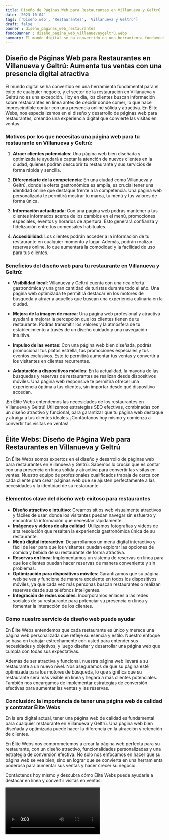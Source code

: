 ```yaml
---
title: Diseño de Páginas Web para Restaurantes en Villanueva y Geltrú
date: '2023-10-04'
tags: ['Diseño web', 'Restaurantes', 'Villanueva y Geltrú']
draft: false
banner : diseño_paginas_web_restaurantes
fondoBanner : diseño_pagina_web_villanuevaygeltrú.webp
summary: El mundo digital se ha convertido en una herramienta fundamental para el éxito de cualquier negocio, y el sector de la restauración en Villanueva y Geltrú no es una excepción. Hoy en día, los clientes buscan información sobre restaurantes en línea antes de decidir dónde comer, lo que hace imprescindible contar con una presencia online sólida y atractiva. En Élite Webs, nos especializamos en el diseño y desarrollo de páginas web para restaurantes, creando una experiencia digital que convierte las visitas en ventas. 
---
```


## Diseño de Páginas Web para Restaurantes en Villanueva y Geltrú: Aumenta tus ventas con una presencia digital atractiva

El mundo digital se ha convertido en una herramienta fundamental para el éxito de cualquier negocio, y el sector de la restauración en Villanueva y Geltrú no es una excepción. Hoy en día, los clientes buscan información sobre restaurantes en línea antes de decidir dónde comer, lo que hace imprescindible contar con una presencia online sólida y atractiva. En Élite Webs, nos especializamos en el diseño y desarrollo de páginas web para restaurantes, creando una experiencia digital que convierte las visitas en ventas. 

### Motivos por los que necesitas una página web para tu restaurante en Villanueva y Geltrú:

1. **Atraer clientes potenciales**: Una página web bien diseñada y optimizada te ayudará a captar la atención de nuevos clientes en la ciudad, quienes podrán descubrir tu restaurante y sus servicios de forma rápida y sencilla.

2. **Diferenciarte de la competencia**: En una ciudad como Villanueva y Geltrú, donde la oferta gastronómica es amplia, es crucial tener una identidad online que destaque frente a la competencia. Una página web personalizada te permitirá mostrar tu marca, tu menú y tus valores de forma única.

3. **Información actualizada**: Con una página web podrás mantener a tus clientes informados acerca de los cambios en el menú, promociones especiales, eventos y horarios de apertura. Esto generará confianza y fidelización entre tus comensales habituales.

4. **Accesibilidad**: Los clientes podrán acceder a la información de tu restaurante en cualquier momento y lugar. Además, podrán realizar reservas online, lo que aumentará la comodidad y la facilidad de uso para tus clientes.

### Beneficios del diseño web para tu restaurante en Villanueva y Geltrú:

- **Visibilidad local**: Villanueva y Geltrú cuenta con una rica oferta gastronómica y una gran cantidad de turistas durante todo el año. Una página web optimizada te permitirá destacar en los motores de búsqueda y atraer a aquellos que buscan una experiencia culinaria en la ciudad.

- **Mejora de la imagen de marca**: Una página web profesional y atractiva ayudará a mejorar la percepción que los clientes tienen de tu restaurante. Podrás transmitir los valores y la atmósfera de tu establecimiento a través de un diseño cuidado y una navegación intuitiva.

- **Impulso de las ventas**: Con una página web bien diseñada, podrás promocionar tus platos estrella, tus promociones especiales y tus eventos exclusivos. Esto te permitirá aumentar tus ventas y convertir a los visitantes en clientes recurrentes.

- **Adaptación a dispositivos móviles**: En la actualidad, la mayoría de las búsquedas y reservas de restaurantes se realizan desde dispositivos móviles. Una página web responsive te permitirá ofrecer una experiencia óptima a tus clientes, sin importar desde qué dispositivo accedan.

¡En Élite Webs entendemos las necesidades de los restaurantes en Villanueva y Geltrú! Utilizamos estrategias SEO efectivas, combinadas con un diseño atractivo y funcional, para garantizar que tu página web destaque y atraiga a tus clientes ideales. ¡Contáctanos hoy mismo y comienza a convertir tus visitas en ventas!

<GifSeo />

<Cta />

## Élite Webs: Diseño de Página Web para Restaurantes en Villanueva y Geltrú

En Élite Webs somos expertos en el diseño y desarrollo de páginas web para restaurantes en Villanueva y Geltrú. Sabemos lo crucial que es contar con una presencia en línea sólida y atractiva para convertir las visitas en ventas. Nuestro equipo de profesionales cualificados trabaja de cerca con cada cliente para crear páginas web que se ajusten perfectamente a las necesidades y la identidad de su restaurante.

### Elementos clave del diseño web exitoso para restaurantes

- **Diseño atractivo e intuitivo**: Creamos sitios web visualmente atractivos y fáciles de usar, donde los visitantes puedan navegar sin esfuerzo y encontrar la información que necesitan rápidamente.
- **Imágenes y videos de alta calidad**: Utilizamos fotografías y videos de alta resolución que resalten la experiencia gastronómica única de su restaurante.
- **Menú digital interactivo**: Desarrollamos un menú digital interactivo y fácil de leer para que los visitantes puedan explorar las opciones de comida y bebida de su restaurante de forma atractiva.
- **Reservas en línea**: Implementamos un sistema de reservas en línea para que los clientes puedan hacer reservas de manera conveniente y sin problemas.
- **Optimización para dispositivos móviles**: Garantizamos que su página web se vea y funcione de manera excelente en todos los dispositivos móviles, ya que cada vez más personas buscan restaurantes o realizan reservas desde sus teléfonos inteligentes.
- **Integración de redes sociales**: Incorporamos enlaces a las redes sociales de su restaurante para potenciar su presencia en línea y fomentar la interacción de los clientes.

### Cómo nuestro servicio de diseño web puede ayudar

En Élite Webs entendemos que cada restaurante es único y merece una página web personalizada que refleje su esencia y estilo. Nuestro enfoque se basa en trabajar estrechamente con usted para entender sus necesidades y objetivos, y luego diseñar y desarrollar una página web que cumpla con todas sus expectativas. 

Además de ser atractiva y funcional, nuestra página web llevará a su restaurante a un nuevo nivel. Nos aseguramos de que su página esté optimizada para los motores de búsqueda, lo que significa que su restaurante será más visible en línea y llegará a más clientes potenciales. También nos encargamos de implementar estrategias de conversión efectivas para aumentar las ventas y las reservas.

### Conclusión: la importancia de tener una página web de calidad y contratar Élite Webs

En la era digital actual, tener una página web de calidad es fundamental para cualquier restaurante en Villanueva y Geltrú. Una página web bien diseñada y optimizada puede hacer la diferencia en la atracción y retención de clientes. 

En Élite Webs nos comprometemos a crear la página web perfecta para su restaurante, con un diseño atractivo, funcionalidades personalizadas y una estrategia de conversión efectiva. No solo nos enfocamos en hacer que su página web se vea bien, sino en lograr que se convierta en una herramienta poderosa para aumentar sus ventas y hacer crecer su negocio.

Contáctenos hoy mismo y descubra cómo Élite Webs puede ayudarle a destacar en línea y convertir visitas en ventas.

<Video />

<CtaBot job='Restaurantes' city='Villanueva y Geltrú'/>

<Gmaps query='Villanueva y Geltrú+españa+maps' />
